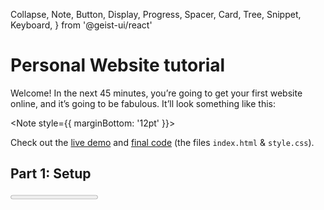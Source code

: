   Collapse,
  Note,
  Button,
  Display,
  Progress,
  Spacer,
  Card,
  Tree,
  Snippet,
  Keyboard,
} from '@geist-ui/react'

# Personal Website tutorial

Welcome! In the next 45 minutes, you’re going to get your first website online, and it’s going to be fabulous. It’ll look something like this:

<Browser url="https://intro-site.lachlanjc.repl.co" height={350} />

<Note style={{ marginBottom: '12pt' }}>

Check out the [live demo](https://intro-site.lachlanjc.repl.co) and [final code](https://repl.it/@lachlanjc/intro-site) (the files `index.html` & `style.css`).

</Note>

## Part 1: Setup

<Progress type="secondary" value={10} />

All websites are written with code. To write our code, we need our own code Checkpoint. We’re going to use [repl.it](https://repl.it), a free, online code Checkpoint, since it works on all kinds of computers. It works similarly to Google Docs, but it’s optimized for typing code & will host your website.

To get started, go to <https://repl.it/languages/html>. Your coding environment will immediately spin up with some demo code.

![repl.it empty](https://cloud-fxrw1wlqu.vercel.app/screen_shot_2020-09-04_at_12.35.02_pm_1.png)

You should be seeing a file called `index.html`, with a bunch of text covered in `<` & `>` symbols. That’s HTML, which we’re about to write!

## Part 2: HTML

<Progress type="success" value={25} />

Every website—from Reddit to the New York Times—is written in HTML, which stands for Hypertext Markup Language. It “marks up” text with additional meaning, like “this line of text is a heading.” We can add non-text elements too, like images, videos, and buttons. Unlike more specialized programming languages, every computer can display HTML.

### Everything is a tag

```html
<h1>Hello everyone!</h1>
```

Everything in HTML is a **tag**, like this one, made up of 3 parts (or more, we’ll get to that later):

1. `<h1>`: the opening tag. The name of the tag is wrapped in angled brackets (`<` & `>`)
2. `Hello everyone!`: the content. You can write whatever you want here!
3. `</h1>`: the closing tag. This is just like the opening tag, but has a forward slash before the tag name. If your HTML gets wonky-looking, it’s often from forgetting a closing tag :)

Now, write your own heading!

<Checkpoint checks={["<h1>", "</h1>"]}>

Add your name between opening `<h1>` + closing `</h1>` tags

</Checkpoint>

Another thing to remember about HTML is that it treats all blank spaces the same. If we wrote, for example, this…

```html
<h1>Hello, everyone!</h1>
```

…it’ll look the same as the first example.

### Writing tags

Repl.it gives us starter code, but let’s start fresh. Delete everything in `index.html`, then type in the following. **Do not copy & paste 🤓**

```html
<!DOCTYPE html>
<html>
  <head></head>
  <body></body>
</html>
```

Every webpage uses this structure. Here’s what the template means:

1. The first line, `<!DOCTYPE html>`, tells the browser we’re using HTML, and what version of HTML to expect (the latest version, HTML5, in our case)
2. `<html></html>` contains the whole page
3. `<head></head>` holds information _about_ the page (such as the title)
4. `<body></body>` contains the content, which is everything you see on the page

Click the <Keyboard>Run</Keyboard> button to see your site. It’ll be blank—because we haven’t filled in the content yet!

### Adding content

Remember that `<h1>` tag you wrote? Add one of those with your name, below `<body>`!

```html
<!DOCTYPE html>
<html>
  <head></head>
  <body>
    <h1>Lachlan Campbell</h1>
  </body>
</html>
```

Click <Keyboard>Run</Keyboard> again. You’ve got your name on the page!
Your first webpage! Congratulations 🥳

<video
  alt="Excited Schitts Creek GIF"
  src="https://media3.giphy.com/media/lMsT2f47tDxFMYdJMC/giphy.mp4"
  poster="https://media3.giphy.com/media/lMsT2f47tDxFMYdJMC/giphy_s.gif"
  autoPlay
  loop
  muted
  playsInline
/>

Next, let’s add some text underneath the heading. We’ll use the `<p>`, or paragraph, tag.

```html
<h1>Lachlan Campbell</h1>
<p>Hey, I'm a web developer!</p>
```

<Collapse.Group style={{ marginTop: 48, marginBottom: 48 }}>
<Collapse title="What does h1 stand for?">

H1 stands for “heading 1.” HTML supports 6 levels of headings, with 1 being the largest. If you want a subheading, you use `<h2>`, or if you want another heading under that, `<h3`>.

</Collapse>
<Collapse title="What other tags are there?">

HTML has _hundreds_ of tags. `<h1>` is used by nearly every website, as is `<p>`. `<strong>` will make something bold, [`<a>` adds links](https://developer.mozilla.org/en-US/docs/Web/HTML/Element/a). `<div>` is a tag that has no intrinsic meaning, but it’s used all over the place for grouping elements in more complex layouts. `<button>` does what you think it will 👇

<Button theme="success" auto onClick={() => alert('Oh hey!')}>
  Click me!
</Button>

</Collapse>
<Collapse title="What should my code look like?">

![Screenshot of code + site on repl.it](https://cloud-25godl11h.vercel.app/screen_shot_2020-09-04_at_1.20.56_pm.png)

</Collapse>
</Collapse.Group>

### Adding an image

Text is fun, but let’s add an image! Images are included in HTML via the `<img>` tag,
which has an **attribute** for the source URL of the image, shortened to `src`.
After the name of your tag, put a space & provide the attribute like `<img src="https://url.com/image.jpg" />`

Since there’s no text content inside, `<img />` is **self-closing**. There’s no `</img>` afterwards.

<Checkpoint checks={['<img src="', 'ted.gif"', '/>']} cols={[18, 6]}>

Write an `<img>` tag with this source URL

<Snippet symbol="" text="https://intro.lachlanjc.com/ted.gif" />

</Checkpoint>

Now, head over to Google Images, Imgur, Reddit, etc to get your own image. To get the source URL right click, then click <Keyboard>Copy Image Address</Keyboard>. Head back to repl.it & add an image to your page!

<Collapse.Group>
<Collapse title="How do I upload my own image?">

If you want to upload your own image, drag it into the sidebar of repl.it. Then, click the <Keyboard>︙</Keyboard> to rename it to <Keyboard>photo.jpg</Keyboard> or something easy.

Your image URL will be a slash then the file name, like `src="/photo.jpg"`.

</Collapse>
<Collapse title="Why don’t images have closing tags?">

As noted, the image tag doesn’t have a closing tag the way `<h1></h1>` or `<body></body>` do.
`<img>` is technically called a [void element](https://html.spec.whatwg.org/multipage/syntax.html#syntax-elements),
which means it can’t contain text.

Images aren’t the only self-closing tags; videos & embeds (like of YouTube videos) work like that too.

</Collapse>
</Collapse.Group>

<Browser
  caption="This is where our webpage should be at!"
  html={`
  <h1>Lachlan Campbell</h1>
  <p>Hey, I'm a web developer! 🦄</p>
  <img src="https://intro.lachlanjc.com/alexis.gif" alt="GIF of Alexis from Schitts Creek">
`}
/>

## Part 3: CSS

<Progress type="warning" value={50} />

This is my favorite part. We get to make the page look fun! HTML defines the **elements on the page**,
while CSS (“Cascading Style Sheets”) is a secondary language to **add styling & layout**.
You can apply things like colors, spacing, & fonts in CSS to the HTML tags on your page.

Since CSS is a different language, it lives in a separate file from the HTML.

<Display
  shadow
  width="300px"
  caption="In the sidebar, you’ll find the 3 files repl.it made. CSS is the last one!"
>
  <Spacer y={1} />
  <Tree>
    <Tree.File name="index.html" />
    <Tree.File name="script.js" />
    <Tree.File name="style.css" />
  </Tree>
  <Spacer y={1} />
</Display>

First, we need to add a link from the HTML to the CSS. This is an HTML tag too, but not one that shows up on the page.
The `<head>` tag is where tags like that go, so between the `<head>` & `</head>` tags, add a link, like this:

```html
<head>
  <link rel="stylesheet" href="style.css" />
</head>
```

<Note>

The link tag describes relationships between the current file (in this case,
`index.html`), and some external file (`style.css`).
`rel="stylesheet"` specifies what this relationship is: that `style.css`
is a stylesheet, and `href` (hypertext reference) specifies where the file can
be found (in this case, the filename `style.css`).
The&nbsp;link tag, similar to the image, is a self-closing tag, once again closed only by `/>`.

</Note>

Now, we’re venturing into the world of CSS. Let’s resize the image. Open up `style.css`, then type the following:

```css
img {
  width: 200px;
}
```

A CSS stylesheet lists **selectors** followed by **declaration blocks** of attributes & their respective values.
Here, the `img` is the selector, lasso-ing all the images on the page. The braces (`{ }`) wrap the declarations.
In this case, we’re setting the `width` property to `200px`.
(`px` refers to pixels, which are a unit of digital measurement.)
When this rule is applied, all the images on our page will have a width of 200 pixels. Each declaration ends with a semicolon.

Underneath that, let’s add one more chunk, to format the text. Instead of just picking the `h1` or `p`,
we can style `body`, since all the text is contained within it.

I want to center the text on my page, plus change the font.
For the font, I’m going to use `system-ui` (the system font),
but you can also try <Keyboard>Arial</Keyboard> (which Google uses), <Keyboard>Georgia</Keyboard> (if you’re fancy),
or <Keyboard>"Comic Sans MS"</Keyboard> (note the quote marks) if that’s your vibe.

```css
body {
  text-align: center;
  font-family: system-ui;
}
```

<Note label="Oh hey">

We just encountered CSS’s “cascading” part: styles cascade down,
depending on the selector’s _specificity_.

`body` is more general, since it’s higher up in the tree of HTML elements,
but if we set `font-family` on the `h1`, it would be a different font from the rest of the text,
since `h1` is more specific than the whole `body`.

</Note>

Let’s do a color, too! The attribute `color` (spelled without a u) allows you to set the text color, and `background-color` allows you to set a background color. You can find a list of supported color names over at [W3Schools](https://www.w3schools.com/colors/colors_names.asp).

I’m going to keep it simple & just make my name magenta pink. Keep in mind you want a combination of colors will keep the text readable.

```css
h1 {
  color: magenta;
}
```

Wow, we got carried away writing that CSS. Click the <Keyboard>Run</Keyboard> button & check out your masterpiece!

<Editor
  height={350}
  defaultHtml={`<h1>Lachlan Campbell</h1>
<p>Hey, I'm a web developer! 🦄</p>
<img src="https://intro.lachlanjc.com/alexis.gif" alt="GIF of Alexis from Schitts Creek">
`}
  defaultCss={`img {
  width: 200px;
}
body {
  text-align: center;
  font-family: system-ui;
}
h1 {
  color: magenta;
}
  `}
/>

However your page is looking, give it a smile. You made this!

<video
  alt="Cute Schitts Creek GIF"
  src="https://media4.giphy.com/media/fAnG09dl2C9a9ZZ332/giphy.mp4"
  poster="https://media4.giphy.com/media/fAnG09dl2C9a9ZZ332/giphy_s.gif"
  autoPlay
  loop
  muted
  playsInline
/>

## Part 4: Go wild

<Progress type="error" value={75} />

In this section, your challenge is to add additional features to your website to make it your own!

- Want to use a different font? Google it!
- Want to add more pictures? Google it!
- Want to add more text? Your entire life story? Background image? Background music? Video? More pages? Google it!

A good way to get ideas for what to add to your website is to look at other people's websites. Find a website that you like, either from the below list or from somewhere else on the internet, pick one aspect of that website that you would like on your own website, and Google for ways to make it happen!

**Websites Made by Other Hack Club Hackers:**

- [Kat Huang](https://katmh.com)
- [Theo Bleier](https://tmb.sh/)
- [Megan Cui](https://megancui.com/)
- [Matthew Stanciu](https://matthewstanciu.me/)
- [Sophie Huang](https://sohuang.github.io/)
- [Jevin Sidhu](http://jevinsidhu.com/)

**Websites Made by Professionals:**

- [Melody Starling](https://melody.dev/)
- [Lynn Fisher](https://lynnandtonic.com)
- [Tatiana Mac](https://tatianamac.com)
- [Robb Owen](https://robbowen.digital)
- [Alice Lee](http://byalicelee.com)
- [Eel Slap](http://eelslap.com)

## Part 5: Share your work!

<Progress type="default" value={100} />

Now that you have finished building a website, you should share your beautiful creation—because your site is on the internet, you can share it with anyone who is also online! Remember, it’s as easy as giving them your URL!

<Form />
